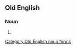 ==Old English==

===Noun===
{{head|ang}}

# {{genitive singular of|word|lang=ang}}

[[Category:Old English noun forms]]
